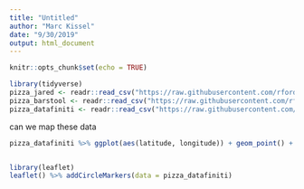 ```yaml
---
title: "Untitled"
author: "Marc Kissel"
date: "9/30/2019"
output: html_document
---
```


```r
knitr::opts_chunk$set(echo = TRUE)
```

```r
library(tidyverse)
pizza_jared <- readr::read_csv("https://raw.githubusercontent.com/rfordatascience/tidytuesday/master/data/2019/2019-10-01/pizza_jared.csv")
pizza_barstool <- readr::read_csv("https://raw.githubusercontent.com/rfordatascience/tidytuesday/master/data/2019/2019-10-01/pizza_barstool.csv")
pizza_datafiniti <- readr::read_csv("https://raw.githubusercontent.com/rfordatascience/tidytuesday/master/data/2019/2019-10-01/pizza_datafiniti.csv")
```


can we map these data

```r
pizza_datafiniti %>% ggplot(aes(latitude, longitude)) + geom_point() + borders("state") + coord_map()


library(leaflet)
leaflet() %>% addCircleMarkers(data = pizza_datafiniti)
```

